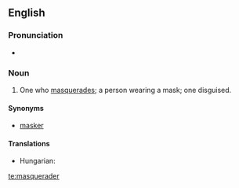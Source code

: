 ==English==

===Pronunciation===
* {{rhymes|eɪdə(r)}}

===Noun===
{{en-noun}}

# One who [[masquerade]]s; a person wearing a mask; one disguised.

====Synonyms====
* [[masker]]

====Translations====
{{trans-top|one who wears a mask}}
* Hungarian: {{t-|hu|álarcos}}
{{trans-mid}}
{{trans-bottom}}

[[te:masquerader]]
